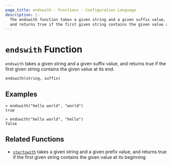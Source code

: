 ```yaml
---
page_title: endswith - Functions - Configuration Language
description: |-
  The endswith function takes a given string and a given suffix value,
  and returns true if the first given string contains the given value at its end.
---
```


# `endswith` Function

`endswith` takes a given string and a given suffix value,
and returns true if the first given string contains the given value at its end.

```hcl
endswith(string, suffix)
```

## Examples

```
> endswith("hello world", "world")
true

> endswith("hello world", "hello")
false
```

## Related Functions

- [`startswith`](/language/functions/startswith) takes a given string and a given prefix value,
  and returns true if the first given string contains the given value at its beginning
